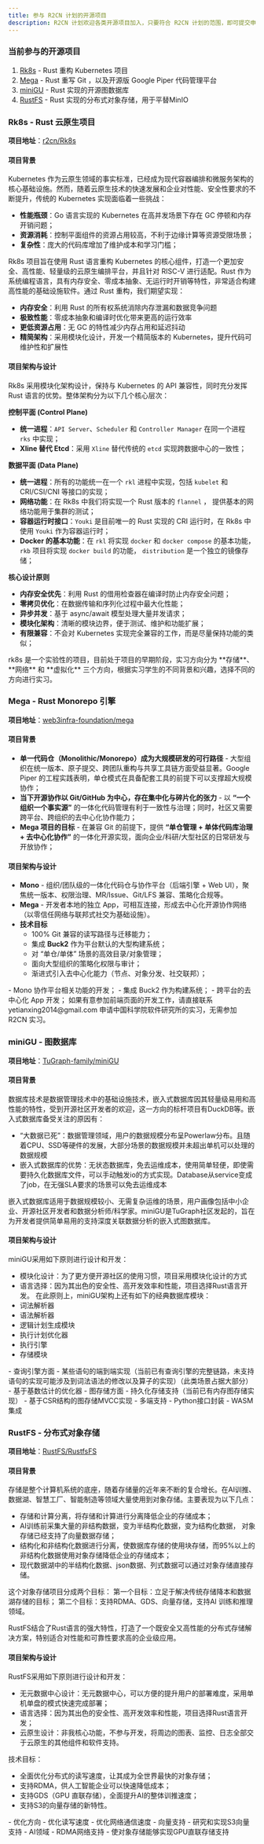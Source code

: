```yaml
---
title: 参与 R2CN 计划的开源项目
description: R2CN 计划欢迎各类开源项目加入，只要符合 R2CN 计划的范围，即可提交申请； 同时 R2CN 计划也会根据需要主动邀请开源项目加入或发起开源项目。
---
```


### 当前参与的开源项目

1. [Rk8s](https://github.com/r2cn-dev/rk8s) - Rust 重构 Kubernetes 项目
2. [Mega](https://github.com/web3infra-foundation/mega) - Rust 重写 Git ，以及开源版 Google Piper 代码管理平台
3. [miniGU](https://github.com/TuGraph-family/miniGU) - Rust 实现的开源图数据库
4. [RustFS](https://github.com/rustfs/rustfs) - Rust 实现的分布式对象存储，用于平替MinIO
### Rk8s - Rust 云原生项目

**项目地址**：[r2cn/Rk8s](https://github.com/r2cn-dev/rk8s)

#### 项目背景

Kubernetes 作为云原生领域的事实标准，已经成为现代容器编排和微服务架构的核心基础设施。然而，随着云原生技术的快速发展和企业对性能、安全性要求的不断提升，传统的 Kubernetes 实现面临着一些挑战：

- **性能瓶颈**：Go 语言实现的 Kubernetes 在高并发场景下存在 GC 停顿和内存开销问题；
- **资源消耗**：控制平面组件的资源占用较高，不利于边缘计算等资源受限场景；
- **复杂性**：庞大的代码库增加了维护成本和学习门槛；

Rk8s 项目旨在使用 Rust 语言重构 Kubernetes 的核心组件，打造一个更加安全、高性能、轻量级的云原生编排平台，并且针对 RISC-V 进行适配。Rust 作为系统编程语言，具有内存安全、零成本抽象、无运行时开销等特性，非常适合构建高性能的基础设施软件。通过 Rust 重构，我们期望实现：

- **内存安全**：利用 Rust 的所有权系统消除内存泄漏和数据竞争问题
- **极致性能**：零成本抽象和编译时优化带来更高的运行效率
- **更低资源占用**：无 GC 的特性减少内存占用和延迟抖动
- **精简架构**：采用模块化设计，开发一个精简版本的 Kubernetes，提升代码可维护性和扩展性

#### 项目架构与设计

Rk8s 采用模块化架构设计，保持与 Kubernetes 的 API 兼容性，同时充分发挥 Rust 语言的优势。整体架构分为以下几个核心层次：

**控制平面 (Control Plane)**
- **统一进程**：`API Server`、`Scheduler` 和 `Controller Manager` 在同一个进程 `rks` 中实现；
- **Xline 替代 Etcd**：采用 `Xline` 替代传统的 `etcd` 实现跨数据中心的一致性； 

**数据平面 (Data Plane)**
- **统一进程**：所有的功能统一在一个 `rkl` 进程中实现，包括 `kubelet` 和 CRI/CSI/CNI 等接口的实现；
- **网络功能**：在 Rk8s 中我们将实现一个 Rust 版本的 `flannel` ， 提供基本的网络功能用于集群的测试；
- **容器运行时接口**：`Youki` 是目前唯一的 Rust 实现的 CRI 运行时，在 Rk8s 中使用 `Youki` 作为容器运行时；
- **Docker 的基本功能**：在 `rkl` 将实现 `docker` 和 `docker compose` 的基本功能，`rkb` 项目将实现 `docker build` 的功能， `distribution` 是一个独立的镜像存储；

**核心设计原则**
- **内存安全优先**：利用 Rust 的借用检查器在编译时防止内存安全问题；
- **零拷贝优化**：在数据传输和序列化过程中最大化性能；
- **异步并发**：基于 async/await 模型处理大量并发请求；
- **模块化架构**：清晰的模块边界，便于测试、维护和功能扩展；
- **有限兼容**：不会对 Kubernetes 实现完全兼容的工作，而是尽量保持功能的类似；


<Note type="success" title="Rk8s 项目的目标是将为云原生生态系统提供一个更加现代化、高性能的 Kubernetes 实现，特别适用于边缘计算、高性能计算和资源敏感的生产环境">
   rk8s 是一个实验性的项目，目前处于项目的早期阶段，实习方向分为 **存储**、**网络** 和 **虚拟化** 三个方向，根据实习学生的不同背景和兴趣，选择不同的方向进行实习。
</Note>

### Mega - Rust Monorepo 引擎

**项目地址**：[web3infra-foundation/mega](https://github.com/web3infra-foundation/mega)

#### 项目背景

- **单一代码仓（Monolithic/Monorepo）成为大规模研发的可行路径** - 大型组织在统一版本、原子提交、跨团队重构与共享工具链方面受益显著。Google Piper 的工程实践表明，单仓模式在具备配套工具的前提下可以支撑超大规模协作；
- **当下开源协作以 Git/GitHub 为中心，存在集中化与碎片化的张力** - 以 **“一个组织一个事实源”** 的一体化代码管理有利于一致性与治理；同时，社区又需要跨平台、跨组织的去中心化协作能力；
- **Mega 项目的目标** - 在兼容 Git 的前提下，提供 **“单仓管理 + 单体代码库治理 + 去中心化协作”** 的一体化开源实现，面向企业/科研/大型社区的日常研发与开放协作；

#### 项目架构与设计

- **Mono** - 组织/团队级的一体化代码仓与协作平台（后端引擎 + Web UI），聚焦统一版本、权限治理、MR/Issue、Git/LFS 兼容、策略化合规等。
- **Mega** - 开发者本地的独立 App，可相互连接，形成去中心化开源协作网络（以零信任网络与联邦式社交为基础设施）。
- **技术目标**
   - 100% Git 兼容的读写路径与迁移能力；
   - 集成 **Buck2** 作为平台默认的大型构建系统；
   - 对 “单仓/单体” 场景的高效目录/对象管理；
   - 面向大型组织的策略化权限与审计；
   - 渐进式引入去中心化能力（节点、对象分发、社交联邦）；

<Note type="success" title="Mega 实习项目任务方向">
   -  Mono 协作平台相关功能的开发；
   -  集成 Buck2 作为构建系统；
   -  跨平台的去中心化 App 开发；
</Note>

<Note type="Note" title="前端 React 实习方向">
   如果有意参加前端页面的开发工作，请直接联系 yetianxing2014@gmail.com 申请中国科学院软件研究所的实习，无需参加 R2CN 实习。
</Note>

### miniGU - 图数据库

**项目地址**：[TuGraph-family/miniGU](https://github.com/TuGraph-family/miniGU)

#### 项目背景

数据库技术是数据管理技术中的基础设施技术，嵌入式数据库因其轻量级易用和高性能的特性，受到开源社区开发者的欢迎，这一方向的标杆项目有DuckDB等。嵌入式数据库备受关注的原因有：
- “大数据已死”：数据管理领域，用户的数据规模分布呈Powerlaw分布。且随着CPU、SSD等硬件的发展，大部分场景的数据规模并未超出单机可以处理的数据规模
- 嵌入式数据库的优势：无状态数据库，免去运维成本，使用简单轻便，即使需要持久化数据库文件，可以手动触发io的方式实现。Database从service变成了job，在无强SLA要求的场景可以免去运维成本

嵌入式数据库适用于数据规模较小、无需复杂运维的场景，用户画像包括中小企业、开源社区开发者和数据分析师/科学家。miniGU是TuGraph社区发起的，旨在为开发者提供简单易用的支持深度关联数据分析的嵌入式图数据库。

#### 项目架构与设计

miniGU采用如下原则进行设计和开发：
- 模块化设计：为了更方便开源社区的使用习惯，项目采用模块化设计的方式
- 语言选择：因为其出色的安全性、高开发效率和性能，项目选择Rust语言开发。
在此原则上，miniGU架构上还有如下的经典数据库模块：
- 词法解析器
- 语法解析器
- 逻辑计划生成模块
- 执行计划优化器
- 执行引擎
- 存储模块

<Note type="success" title="近期拟发布任务以及实习方向">
   - 查询引擎方面
      - 某些语句的端到端实现（当前已有查询引擎的完整链路，未支持语句的实现可能涉及到词法语法的修改以及算子的实现）（此类场景占据大部分）
      - 基于基数估计的优化器
   - 图存储方面
      - 持久化存储支持（当前已有内存图存储实现）
      - 基于CSR结构的图存储MVCC实现
   - 多端支持
      - Python接口封装
      - WASM集成
</Note>



### RustFS - 分布式对象存储

**项目地址**：[RustFS/RustfsFS](https://github.com/rustfs/rustfs)

#### 项目背景

存储是整个计算机系统的底座，随着存储量的近年来不断的复合增长。在AI训推、数据湖、智慧工厂、智能制造等领域大量使用到对象存储。主要表现为以下几点：
-  存储和计算分离，将存储和计算进行分离降低企业的存储成本；
-  AI训练前采集大量的非结构数据，变为半结构化数据，变为结构化数据， 对象存储已经支持了向量数据存储；
-  结构化和非结构化数据进行分离，使数据库存储的使用块存储，而95%以上的非结构化数据使用对象存储降低企业的存储成本；
-  现代数据湖中的半结构化数据、json数据、列式数据可以通过对象存储直接存储。


这个对象存储项目分成两个目标：
第一个目标：立足于解决传统存储降本和数据湖存储的目标；
第二个目标：支持RDMA、GDS、向量存储，支持AI 训练和推理领域。

RustFS结合了Rust语言的强大特性，打造了一个既安全又高性能的分布式存储解决方案，特别适合对性能和可靠性要求高的企业级应用。


#### 项目架构与设计

RustFS采用如下原则进行设计和开发：
- 无元数据中心设计：无元数据中心，可以方便的提升用户的部署难度，采用单机单盘的模式快速完成部署；
- 语言选择：因为其出色的安全性、高开发效率和性能，项目选择Rust语言开发；
- 云原生设计：非我核心功能，不参与开发，将周边的图表、监控、日志全部交于云原生的其他组件和软件支持。


技术目标：
- 全面优化分布式的读写速度，让其成为全世界最快的对象存储；
- 支持RDMA，供人工智能企业可以快速降低成本；
- 支持GDS（GPU 直联存储），全面提升AI的整体训推速度；
- 支持S3的向量存储的新特性。


<Note type="success" title="近期拟发布任务以及实习方向">
   - 优化方向
      - 优化读写速度
      - 优化网络通信速度
   - 向量支持
      - 研究和实现S3向量支持
   - AI领域
      - RDMA网络支持
      - 使对象存储能够实现GPU直联存储支持
</Note>
